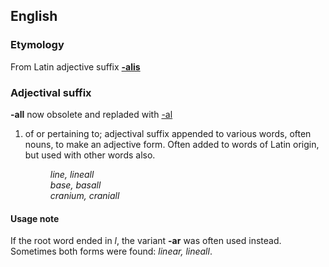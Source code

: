 ==English==
===Etymology===
From Latin adjective suffix '''[[-alis]]'''

===Adjectival suffix===
'''-all''' now obsolete and repladed with [[-al]]

# of or pertaining to; adjectival suffix appended to various words, often nouns, to make an adjective form.  Often added to words of Latin origin, but used with other words also.
#: ''line, lineall''
#: ''base, basall''
#: ''cranium, craniall''

====Usage note====
If the root word ended in ''l'', the variant '''-ar''' was often used instead.  Sometimes both forms were found: ''linear, lineall''.